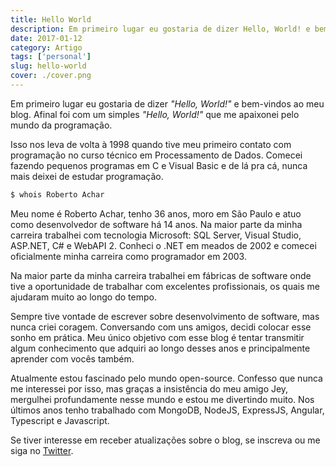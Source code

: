 ```yaml
---
title: Hello World
description: Em primeiro lugar eu gostaria de dizer Hello, World! e bem-vindos ao meu blog.
date: 2017-01-12
category: Artigo
tags: ['personal']
slug: hello-world
cover: ./cover.png
---
```


Em primeiro lugar eu gostaria de dizer _"Hello, World!"_ e bem-vindos ao meu blog. Afinal foi com um simples _"Hello, World!"_ que me apaixonei pelo mundo da programação.

Isso nos leva de volta à 1998 quando tive meu primeiro contato com programação no curso técnico em Processamento de Dados. Comecei fazendo pequenos programas em C e Visual Basic e de lá pra cá, nunca mais deixei de estudar programação.

```bash
$ whois Roberto Achar
```

Meu nome é Roberto Achar, tenho 36 anos, moro em São Paulo e atuo como desenvolvedor de software há 14 anos. Na maior parte da minha carreira trabalhei com tecnologia Microsoft: SQL Server, Visual Studio, ASP.NET, C# e WebAPI 2. Conheci o .NET em meados de 2002 e comecei oficialmente minha carreira como programador em 2003.

Na maior parte da minha carreira trabalhei em fábricas de software onde tive a oportunidade de trabalhar com excelentes profissionais, os quais me ajudaram muito ao longo do tempo.

Sempre tive vontade de escrever sobre desenvolvimento de software, mas nunca criei coragem. Conversando com uns amigos, decidi colocar esse sonho em prática. Meu único objetivo com esse blog é tentar transmitir algum conhecimento que adquiri ao longo desses anos e principalmente aprender com vocês também.

Atualmente estou fascinado pelo mundo open-source. Confesso que nunca me interessei por isso, mas graças a insistência do meu amigo Jey, mergulhei profundamente nesse mundo e estou me divertindo muito. Nos últimos anos tenho trabalhado com MongoDB, NodeJS, ExpressJS, Angular, Typescript e Javascript.

Se tiver interesse em receber atualizações sobre o blog, se inscreva ou me siga no [Twitter](https://twitter.com/RobertoAchar).
